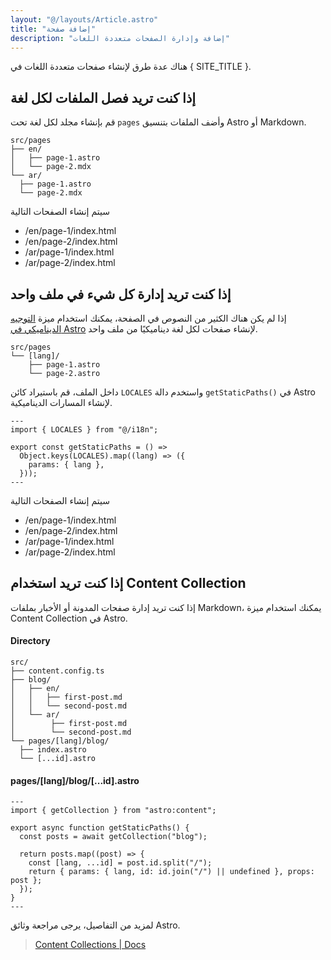 ```yaml
---
layout: "@/layouts/Article.astro"
title: "إضافة صفحة"
description: "إضافة وإدارة الصفحات متعددة اللغات"
---
```


<PageHeadline title={frontmatter.title} />

هناك عدة طرق لإنشاء صفحات متعددة اللغات في { SITE_TITLE }.



## إذا كنت تريد فصل الملفات لكل لغة

قم بإنشاء مجلد لكل لغة تحت `pages` وأضف الملفات بتنسيق Astro أو Markdown.

```text
src/pages
├── en/
│   ├── page-1.astro
│   └── page-2.mdx
└── ar/
  ├── page-1.astro
  └── page-2.mdx
```

سيتم إنشاء الصفحات التالية

* /en/page-1/index.html
* /en/page-2/index.html
* /ar/page-1/index.html
* /ar/page-2/index.html



## إذا كنت تريد إدارة كل شيء في ملف واحد

إذا لم يكن هناك الكثير من النصوص في الصفحة، يمكنك استخدام ميزة [التوجيه الديناميكي في Astro](https://docs.astro.build/en/guides/routing/#dynamic-routes) لإنشاء صفحات لكل لغة ديناميكيًا من ملف واحد.

```text
src/pages
└── [lang]/
    ├── page-1.astro
    └── page-2.astro
```

داخل الملف، قم باستيراد كائن `LOCALES` واستخدم دالة `getStaticPaths()` في Astro لإنشاء المسارات الديناميكية.

```astro
---
import { LOCALES } from "@/i18n";

export const getStaticPaths = () =>
  Object.keys(LOCALES).map((lang) => ({
    params: { lang },
  }));
---
```

سيتم إنشاء الصفحات التالية

* /en/page-1/index.html
* /en/page-2/index.html
* /ar/page-1/index.html
* /ar/page-2/index.html



## إذا كنت تريد استخدام Content Collection

إذا كنت تريد إدارة صفحات المدونة أو الأخبار بملفات Markdown، يمكنك استخدام ميزة Content Collection في Astro.

#### Directory

```text
src/
├── content.config.ts
├── blog/
│   ├── en/
│   │   ├── first-post.md
│   │   └── second-post.md
│   └── ar/
│        ├── first-post.md
│        └── second-post.md
└── pages/[lang]/blog/
  ├── index.astro
  └── [...id].astro
```

#### pages/[lang]/blog/[...id].astro

```astro
---
import { getCollection } from "astro:content";

export async function getStaticPaths() {
  const posts = await getCollection("blog");

  return posts.map((post) => {
    const [lang, ...id] = post.id.split("/");
    return { params: { lang, id: id.join("/") || undefined }, props: post };
  });
}
---
```


لمزيد من التفاصيل، يرجى مراجعة وثائق Astro.

> [Content Collections | Docs](https://docs.astro.build/en/guides/content-collections/)
